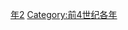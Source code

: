 {{Catnav|頁面分類|历史|歷史時代|年|前4世纪各年}}
{{Commons category|382 BC}}

[[Category:前380年代|年2]]
[[Category:前4世纪各年|Category:前4世纪各年]]